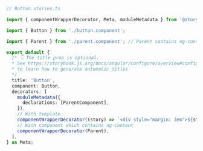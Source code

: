 ```ts
// Button.stories.ts

import { componentWrapperDecorator, Meta, moduleMetadata } from '@storybook/angular';

import { Button } from './button.component';

import { Parent } from './parent.component'; // Parent contains ng-content

export default {
  /* 👇 The title prop is optional.
  * See https://storybook.js.org/docs/angular/configure/overview#configure-story-loading
  * to learn how to generate automatic titles
  */
  title: 'Button',
  component: Button,
  decorators: [
    moduleMetadata({
      declarations: [ParentComponent],
    }),
    // With template
    componentWrapperDecorator((story) => `<div style="margin: 3em">${story}</div>`),
    // With component which contains ng-content
    componentWrapperDecorator(Parent),
  ],
} as Meta;
```